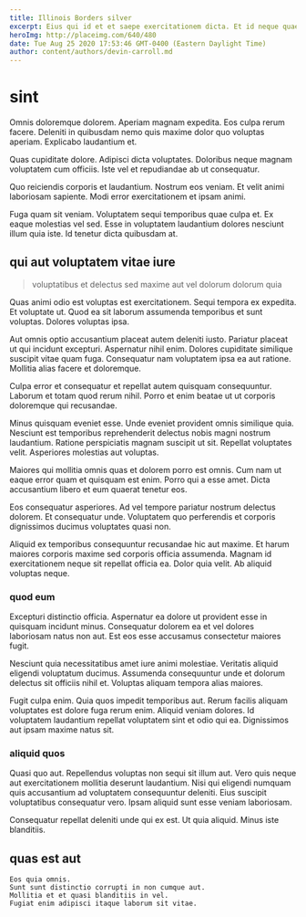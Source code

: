 ```yaml
---
title: Illinois Borders silver
excerpt: Eius qui id et et saepe exercitationem dicta. Et id neque quaerat quis fugiat. Et possimus odio hic reiciendis quaerat molestiae esse enim. Illum dolorem et est cumque assumenda fugit.
heroImg: http://placeimg.com/640/480
date: Tue Aug 25 2020 17:53:46 GMT-0400 (Eastern Daylight Time)
author: content/authors/devin-carroll.md
---
```

# sint

Omnis doloremque dolorem. Aperiam magnam expedita. Eos culpa rerum facere. Deleniti in quibusdam nemo quis maxime dolor quo voluptas aperiam. Explicabo laudantium et.
  
Quas cupiditate dolore. Adipisci dicta voluptates. Doloribus neque magnam voluptatem cum officiis. Iste vel et repudiandae ab ut consequatur.
  
Quo reiciendis corporis et laudantium. Nostrum eos veniam. Et velit animi laboriosam sapiente. Modi error exercitationem et ipsam animi.
  
Fuga quam sit veniam. Voluptatem sequi temporibus quae culpa et. Ex eaque molestias vel sed. Esse in voluptatem laudantium dolores nesciunt illum quia iste. Id tenetur dicta quibusdam at.

## qui aut voluptatem vitae iure

> voluptatibus et delectus sed maxime aut vel dolorum dolorum quia

Quas animi odio est voluptas est exercitationem. Sequi tempora ex expedita. Et voluptate ut. Quod ea sit laborum assumenda temporibus et sunt voluptas. Dolores voluptas ipsa.
  
Aut omnis optio accusantium placeat autem deleniti iusto. Pariatur placeat ut qui incidunt excepturi. Aspernatur nihil enim. Dolores cupiditate similique suscipit vitae quam fuga. Consequatur nam voluptatem ipsa ea aut ratione. Mollitia alias facere et doloremque.
  
Culpa error et consequatur et repellat autem quisquam consequuntur. Laborum et totam quod rerum nihil. Porro et enim beatae ut ut corporis doloremque qui recusandae.
  
Minus quisquam eveniet esse. Unde eveniet provident omnis similique quia. Nesciunt est temporibus reprehenderit delectus nobis magni nostrum laudantium. Ratione perspiciatis magnam suscipit ut sit. Repellat voluptates velit. Asperiores molestias aut voluptas.
  
Maiores qui mollitia omnis quas et dolorem porro est omnis. Cum nam ut eaque error quam et quisquam est enim. Porro qui a esse amet. Dicta accusantium libero et eum quaerat tenetur eos.
  
Eos consequatur asperiores. Ad vel tempore pariatur nostrum delectus dolorem. Et consequatur unde. Voluptatem quo perferendis et corporis dignissimos ducimus voluptates quasi non.
  
Aliquid ex temporibus consequuntur recusandae hic aut maxime. Et harum maiores corporis maxime sed corporis officia assumenda. Magnam id exercitationem neque sit repellat officia ea. Dolor quia velit. Ab aliquid voluptas neque.

### quod eum

Excepturi distinctio officia. Aspernatur ea dolore ut provident esse in quisquam incidunt minus. Consequatur dolorem ea et vel dolores laboriosam natus non aut. Est eos esse accusamus consectetur maiores fugit.
  
Nesciunt quia necessitatibus amet iure animi molestiae. Veritatis aliquid eligendi voluptatum ducimus. Assumenda consequuntur unde et dolorum delectus sit officiis nihil et. Voluptas aliquam tempora alias maiores.
  
Fugit culpa enim. Quia quos impedit temporibus aut. Rerum facilis aliquam voluptates est dolore fuga rerum enim. Aliquid veniam dolores. Id voluptatem laudantium repellat voluptatem sint et odio qui ea. Dignissimos aut ipsam maxime natus sit.

### aliquid quos

Quasi quo aut. Repellendus voluptas non sequi sit illum aut. Vero quis neque aut exercitationem mollitia deserunt laudantium. Nisi qui eligendi numquam quis accusantium ad voluptatem consequuntur deleniti. Eius suscipit voluptatibus consequatur vero. Ipsam aliquid sunt esse veniam laboriosam.
  
Consequatur repellat deleniti unde qui ex est. Ut quia aliquid. Minus iste blanditiis.

## quas est aut

```text
Eos quia omnis.
Sunt sunt distinctio corrupti in non cumque aut.
Mollitia et et quasi blanditiis in vel.
Fugiat enim adipisci itaque laborum sit vitae.
```

